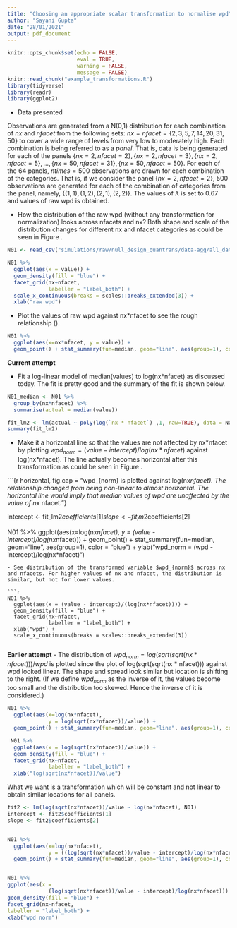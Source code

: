 ```yaml
---
title: "Choosing an appropriate scalar transformation to normalise wpd"
author: "Sayani Gupta"
date: "28/01/2021"
output: pdf_document
---
```


```r
knitr::opts_chunk$set(echo = FALSE, 
                      eval = TRUE,
                      warning = FALSE,
                      message = FALSE)
knitr::read_chunk("example_transformations.R")
library(tidyverse)
library(readr)
library(ggplot2)
```

 - Data presented

Observations are generated from a N(0,1) distribution for each combination of $nx$ and $nfacet$ from the following sets: $nx = nfacet = \{2, 3, 5, 7, 14, 20, 31, 50\}$ to cover a wide range of levels from very low to moderately high. Each combination is being referred to as a _panel_. That is, data is being generated for each of the panels $\{nx = 2, nfacet = 2\}, \{nx = 2, nfacet = 3\}, \{nx = 2, nfacet = 5\},  \dots, \{nx = 50, nfacet = 31\}, \{nx = 50, nfacet = 50\}$. For each of the $64$ panels, $ntimes = 500$ observations are drawn for each combination of the categories. That is, if we consider the panel  $\{nx = 2, nfacet = 2\}$, $500$ observations are generated for each of the combination of categories from the panel, namely, $\{(1, 1), (1, 2), (2, 1), (2, 2)\}$. The values of $\lambda$ is set to $0.67$ and values of raw wpd is obtained.

 - How the distribution of the raw wpd (without any transformation for normalization) looks across nfacets and nx? Both shape and scale of the distribution changes for different nx and nfacet categories as could be seen in Figure \ref{fig:raw}.

```r
N01 <- read_csv("simulations/raw/null_design_quantrans/data-agg/all_data_wpd_N01.csv")
```


```r
N01 %>% 
  ggplot(aes(x = value)) + 
  geom_density(fill = "blue") +
  facet_grid(nx~nfacet,
             labeller = "label_both") + 
  scale_x_continuous(breaks = scales::breaks_extended(3)) + 
  xlab("raw wpd")
```


 - Plot the values of raw wpd against nx*nfacet to see the rough relationship (\ref{fig:quadratic}).

```r
N01 %>% 
  ggplot(aes(x=nx*nfacet, y = value)) +
  geom_point() + stat_summary(fun=median, geom="line", aes(group=1), color = "blue") + xlab("nx*nfacet") + ylab("raw wpd")

```

**Current attempt**

- Fit a log-linear model of median(values) to log(nx*nfacet) as discussed today. The fit is pretty good and the summary of the fit is shown below.

```r
N01_median <- N01 %>% 
  group_by(nx*nfacet) %>% 
  summarise(actual = median(value))

fit_lm2 <- lm(actual ~ poly(log(`nx * nfacet`) ,1, raw=TRUE), data = N01_median)
summary(fit_lm2)
```

- Make it a horizontal line so that the values are not affected by 
nx\*nfacet by plotting $wpd_{norm} = (value - intercept)/log(nx*nfacet)$ against log(nx*nfacet). The line actually becomes horizontal after this transformation as could be seen in Figure \ref{fig:horizontal}.


```{r horizontal, fig.cap = "wpd_{norm} is plotted against log(nx*nfacet). The relationship changed from being non-linear to almost horizontal. The horizontal line would imply that median values of wpd are unaffected by the value of nx* nfacet."}

intercept <- fit_lm2$coefficients[1]
slope <- fit_lm2$coefficients[2]

N01 %>% 
  ggplot(aes(x=log(nx*nfacet), y = (value - intercept)/log(nx*nfacet))) +
  geom_point() + stat_summary(fun=median, geom="line", aes(group=1), color = "blue")  +
  ylab("wpd_norm = (wpd - intercept)/log(nx*nfacet)")

```
- See distribution of the transformed variable $wpd_{norm}$ across nx and nfacets. For higher values of nx and nfacet, the distribution is similar, but not for lower values.

```r
N01 %>% 
  ggplot(aes(x = (value - intercept)/(log(nx*nfacet)))) + 
  geom_density(fill = "blue") +
  facet_grid(nx~nfacet,
             labeller = "label_both") + 
  xlab("wpd") +
  scale_x_continuous(breaks = scales::breaks_extended(3))


```

**Earlier attempt**
 - The distribution of $wpd_{norm} = log(sqrt(sqrt(nx*nfacet)))/wpd$ is plotted since the plot of log(sqrt(sqrt(nx * nfacet))) against wpd looked linear. The shape and spread look similar but location is shifting to the right. (If we define $wpd_{norm}$ as the inverse of it, the values become too small and the distribution too skewed. Hence the inverse of it is considered.)

<!-- even after doing Box-cox transformation to up-weight the lower values of nx*nfacet and down-weigh higher values -->

```r

N01 %>% 
  ggplot(aes(x=log(nx*nfacet),
             y = log(sqrt(nx*nfacet))/value)) +
  geom_point() + stat_summary(fun=median, geom="line", aes(group=1), color = "blue") 

 N01 %>% 
  ggplot(aes(x = log(sqrt(nx*nfacet))/value)) + 
  geom_density(fill = "blue") +
  facet_grid(nx~nfacet,
             labeller = "label_both") + 
  xlab("log(sqrt(nx*nfacet))/value")
```

What we want is a transformation which will be constant and not linear to obtain similar locations for all panels.


```r
fit2 <- lm(log(sqrt(nx*nfacet))/value ~ log(nx*nfacet), N01)
intercept <- fit2$coefficients[1]
slope <- fit2$coefficients[2]


N01 %>% 
  ggplot(aes(x=log(nx*nfacet), 
             y = ((log(sqrt(nx*nfacet))/value - intercept)/log(nx*nfacet)))) +
  geom_point() + stat_summary(fun=median, geom="line", aes(group=1), color = "blue") 


N01 %>% 
ggplot(aes(x = 
             (log(sqrt(nx*nfacet))/value - intercept)/log(nx*nfacet))) +
geom_density(fill = "blue") +
facet_grid(nx~nfacet,
labeller = "label_both") +
xlab("wpd norm")

```


